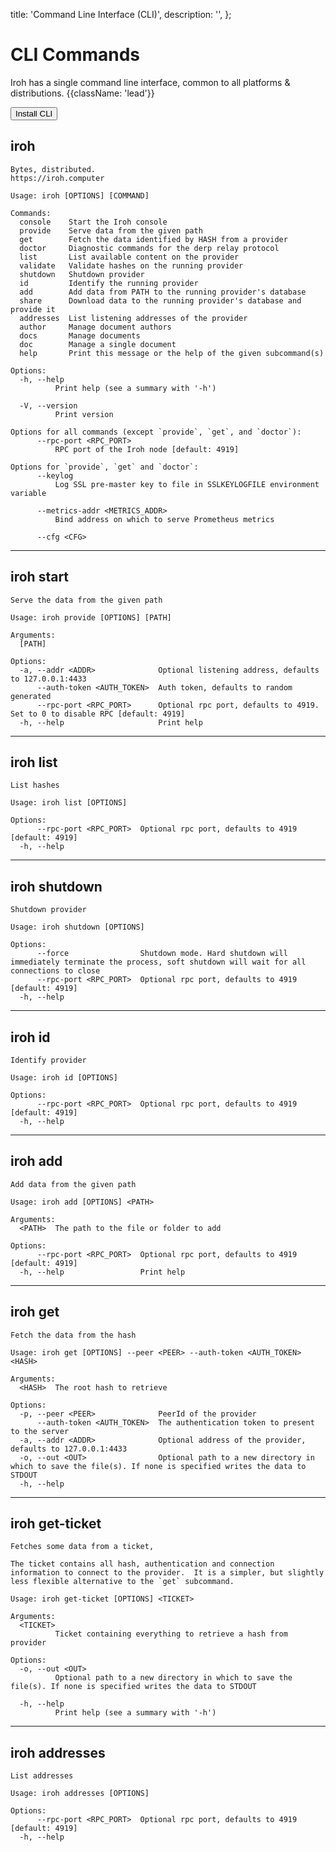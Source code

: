   title: 'Command Line Interface (CLI)',
  description: '',
};

# CLI Commands

Iroh has a single command line interface, common to all platforms & distributions. {{className: 'lead'}}

<div className='not-prose'>
  <Button href="/docs/install" arrow="right">Install CLI</Button>
</div>


## iroh
```
Bytes, distributed.
https://iroh.computer

Usage: iroh [OPTIONS] [COMMAND]

Commands:
  console    Start the Iroh console
  provide    Serve data from the given path
  get        Fetch the data identified by HASH from a provider
  doctor     Diagnostic commands for the derp relay protocol
  list       List available content on the provider
  validate   Validate hashes on the running provider
  shutdown   Shutdown provider
  id         Identify the running provider
  add        Add data from PATH to the running provider's database
  share      Download data to the running provider's database and provide it
  addresses  List listening addresses of the provider
  author     Manage document authors
  docs       Manage documents
  doc        Manage a single document
  help       Print this message or the help of the given subcommand(s)

Options:
  -h, --help
          Print help (see a summary with '-h')

  -V, --version
          Print version

Options for all commands (except `provide`, `get`, and `doctor`):
      --rpc-port <RPC_PORT>
          RPC port of the Iroh node [default: 4919]

Options for `provide`, `get` and `doctor`:
      --keylog
          Log SSL pre-master key to file in SSLKEYLOGFILE environment variable

      --metrics-addr <METRICS_ADDR>
          Bind address on which to serve Prometheus metrics

      --cfg <CFG>
```

---

## iroh start
```
Serve the data from the given path

Usage: iroh provide [OPTIONS] [PATH]

Arguments:
  [PATH]

Options:
  -a, --addr <ADDR>              Optional listening address, defaults to 127.0.0.1:4433
      --auth-token <AUTH_TOKEN>  Auth token, defaults to random generated
      --rpc-port <RPC_PORT>      Optional rpc port, defaults to 4919. Set to 0 to disable RPC [default: 4919]
  -h, --help                     Print help
```

---

## iroh list
```
List hashes

Usage: iroh list [OPTIONS]

Options:
      --rpc-port <RPC_PORT>  Optional rpc port, defaults to 4919 [default: 4919]
  -h, --help
```

---

## iroh shutdown
```
Shutdown provider

Usage: iroh shutdown [OPTIONS]

Options:
      --force                Shutdown mode. Hard shutdown will immediately terminate the process, soft shutdown will wait for all connections to close
      --rpc-port <RPC_PORT>  Optional rpc port, defaults to 4919 [default: 4919]
  -h, --help
```

---

## iroh id
```
Identify provider

Usage: iroh id [OPTIONS]

Options:
      --rpc-port <RPC_PORT>  Optional rpc port, defaults to 4919 [default: 4919]
  -h, --help
```

---

## iroh add
```
Add data from the given path

Usage: iroh add [OPTIONS] <PATH>

Arguments:
  <PATH>  The path to the file or folder to add

Options:
      --rpc-port <RPC_PORT>  Optional rpc port, defaults to 4919 [default: 4919]
  -h, --help                 Print help
```

---

## iroh get
```
Fetch the data from the hash

Usage: iroh get [OPTIONS] --peer <PEER> --auth-token <AUTH_TOKEN> <HASH>

Arguments:
  <HASH>  The root hash to retrieve

Options:
  -p, --peer <PEER>              PeerId of the provider
      --auth-token <AUTH_TOKEN>  The authentication token to present to the server
  -a, --addr <ADDR>              Optional address of the provider, defaults to 127.0.0.1:4433
  -o, --out <OUT>                Optional path to a new directory in which to save the file(s). If none is specified writes the data to STDOUT
  -h, --help
```

---
## iroh get-ticket
```
Fetches some data from a ticket,

The ticket contains all hash, authentication and connection information to connect to the provider.  It is a simpler, but slightly less flexible alternative to the `get` subcommand.

Usage: iroh get-ticket [OPTIONS] <TICKET>

Arguments:
  <TICKET>
          Ticket containing everything to retrieve a hash from provider

Options:
  -o, --out <OUT>
          Optional path to a new directory in which to save the file(s). If none is specified writes the data to STDOUT

  -h, --help
          Print help (see a summary with '-h')
```

---
## iroh addresses
```
List addresses

Usage: iroh addresses [OPTIONS]

Options:
      --rpc-port <RPC_PORT>  Optional rpc port, defaults to 4919 [default: 4919]
  -h, --help
```


